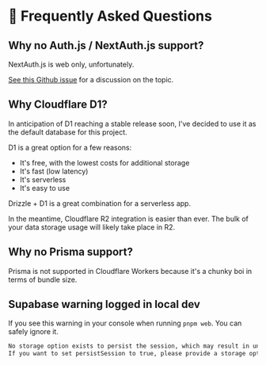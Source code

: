 # 🤔 Frequently Asked Questions

## Why no Auth.js / NextAuth.js support?

NextAuth.js is web only, unfortunately.

[See this Github issue](https://github.com/timothymiller/t4-app/issues/16) for a discussion on the topic.

## Why Cloudflare D1?

In anticipation of D1 reaching a stable release soon, I've decided to use it as the default database for this project.

D1 is a great option for a few reasons:

- It's free, with the lowest costs for additional storage
- It's fast (low latency)
- It's serverless
- It's easy to use

Drizzle + D1 is a great combination for a serverless app.

In the meantime, Cloudflare R2 integration is easier than ever. The bulk of your data storage usage will likely take place in R2.

## Why no Prisma support?

Prisma is not supported in Cloudflare Workers because it's a chunky boi in terms of bundle size.

## Supabase warning logged in local dev

If you see this warning in your console when running `pnpm web`. You can safely ignore it.

```bash
No storage option exists to persist the session, which may result in unexpected behavior when using auth.
If you want to set persistSession to true, please provide a storage option or you may set persistSession to false to disable this warning.
```
